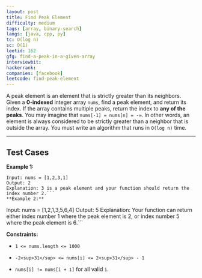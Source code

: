 ```yaml
---
layout: post
title: Find Peak Element
difficulty: medium
tags: [array, binary-search]
langs: [java, cpp, py]
tc: O(log n)
sc: O(1)
leetid: 162
gfg: find-a-peak-in-a-given-array
interviewbit: 
hackerrank: 
companies: [facebook]
leetcode: find-peak-element
---
```

A peak element is an element that is strictly greater than its neighbors.
Given a **0-indexed** integer array `nums`, find a peak element, and return its index. If the array contains multiple peaks, return the index to **any of the peaks**.
You may imagine that `nums[-1] = nums[n] = -∞`. In other words, an element is always considered to be strictly greater than a neighbor that is outside the array.
You must write an algorithm that runs in `O(log n)` time.
 
---
## Test Cases
**Example 1:**
```
Input: nums = [1,2,3,1]
Output: 2
Explanation: 3 is a peak element and your function should return the index number 2.```
**Example 2:**
```
Input: nums = [1,2,1,3,5,6,4]
Output: 5
Explanation: Your function can return either index number 1 where the peak element is 2, or index number 5 where the peak element is 6.```
 
**Constraints:**
	
* `1 <= nums.length <= 1000`
	
* `-2<sup>31</sup> <= nums[i] <= 2<sup>31</sup> - 1`
	
* `nums[i] != nums[i + 1]` for all valid `i`.

